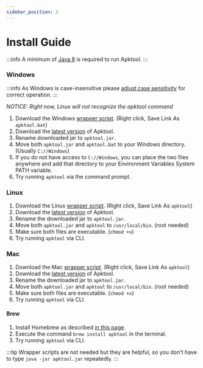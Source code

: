 ```yaml
---
sidebar_position: 2
---
```


# Install Guide

:::info
A minimum of [Java 8](https://www.java.com/en/download/) is required to run Apktool.
:::

### Windows

:::info
As Windows is case-insensitive please [adjust case sensitivity](https://learn.microsoft.com/en-us/windows/wsl/case-sensitivity) for correct operation.
:::

*NOTICE: Right now, Linux will not recognize the apktool command*

1. Download the Windows [wrapper script](https://raw.githubusercontent.com/iBotPeaches/Apktool/master/scripts/windows/apktool.bat). (Right click, Save Link As `apktool.bat`)
2. Download the [latest version](https://bitbucket.org/iBotPeaches/apktool/downloads) of Apktool.
3. Rename downloaded jar to `apktool.jar`.
4. Move both `apktool.jar` and `apktool.bat` to your Windows directory. (Usually `C://Windows`)
5. If you do not have access to `C://Windows`, you can place the two files anywhere and add that directory to your Environment Variables System PATH variable.
6. Try running `apktool` via the command prompt.

### Linux

1. Download the Linux [wrapper script](https://raw.githubusercontent.com/iBotPeaches/Apktool/master/scripts/linux/apktool). (Right click, Save Link As `apktool`)
2. Download the [latest version](https://bitbucket.org/iBotPeaches/apktool/downloads) of Apktool.
3. Rename the downloaded jar to `apktool.jar`.
4. Move both `apktool.jar` and `apktool` to `/usr/local/bin`. (root needed)
5. Make sure both files are executable. (`chmod +x`)
6. Try running `apktool` via CLI.

### Mac

1. Download the Mac [wrapper script](https://raw.githubusercontent.com/iBotPeaches/Apktool/master/scripts/osx/apktool). (Right click, Save Link As `apktool`)
2. Download the [latest version](https://bitbucket.org/iBotPeaches/apktool/downloads) of Apktool.
3. Rename the downloaded jar to `apktool.jar`.
4. Move both `apktool.jar` and `apktool` to `/usr/local/bin`. (root needed)
5. Make sure both files are executable. (`chmod +x`)
6. Try running `apktool` via CLI.

#### Brew

1. Install Homebrew as described [in this page](https://brew.sh/).
2. Execute the command `brew install apktool` in the terminal.
3. Try running `apktool` via CLI.

:::tip
Wrapper scripts are not needed but they are helpful, so you don't have to type `java -jar apktool.jar` repeatedly.
:::
